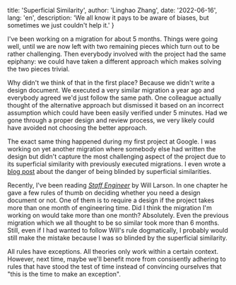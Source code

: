 
  title: 'Superficial Similarity',
  author: 'Linghao Zhang',
  date: '2022-06-16',
  lang: 'en',
  description: 'We all know it pays to be aware of biases, but sometimes we just couldn\'t help it.'
}


<!-- content start here -->

I've been working on a migration for about 5 months. Things were going well, until we are now left with two remaining pieces which turn out to be rather challenging. Then everybody involved with the project had the same epiphany: we could have taken a different approach which makes solving the two pieces trivial.

Why didn't we think of that in the first place? Because we didn't write a design document. We executed a very similar migration a year ago and everybody agreed we'd just follow the same path. One colleague actually thought of the alternative approach but dismissed it based on an incorrect assumption which could have been easily verified under 5 minutes. Had we gone through a proper design and review process, we very likely could have avoided not choosing the better approach.

The exact same thing happened during my first project at Google. I was working on yet another migration where somebody else had written the design but didn't capture the most challenging aspect of the project due to its superficial similarity with previously executed migrations. I even wrote a [blog post](https://linghao.io/posts/grow-at-google-01#beware-of-superficial-similarity) about the danger of being blinded by superficial similarities.

Recently, I've been reading *[Staff Engineer](https://staffeng.com/book)* by Will Larson. In one chapter he gave a few rules of thumb on deciding whether you need a design document or not. One of them is to require a design if the project takes more than one month of engineering time. Did I think the migration I'm working on would take more than one month? Absolutely. Even the previous migration which we all thought to be so similar took more than 6 months. Still, even if I had wanted to follow Will's rule dogmatically, I probably would still make the mistake because I was so blinded by the superficial similarity.

All rules have exceptions. All theories only work within a certain context. However, next time, maybe we'll benefit more from consisently adhering to rules that have stood the test of time instead of convincing ourselves that "this is the time to make an exception".
